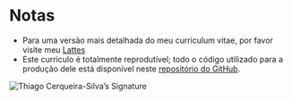 # Notas

* Para uma versão mais detalhada do meu curriculum vitae, por favor visite meu [Lattes](http://lattes.cnpq.br/8074214277248039)
* Este currículo é totalmente reprodutível; todo o código utilizado para a produção dele está disponível neste [repositório do GitHub](https://github.com/csthiago/cv){target="_blank"}.

![Thiago Cerqueira-Silva's Signature](sig/sig.png)\
